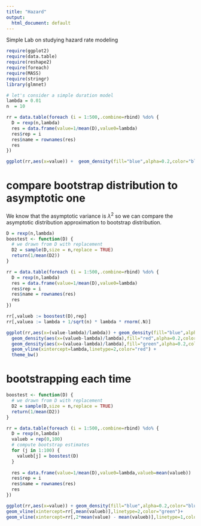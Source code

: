 ```yaml
---
title: "Hazard"
output:
  html_document: default
---
```


Simple Lab on studying hazard rate modeling

```r
require(ggplot2)
require(data.table)
require(reshape2)
require(foreach)
require(MASS)
require(stringr)
library(glmnet)

# let's consider a simple duration model
lambda = 0.01
n  = 10

rr = data.table(foreach (i = 1:500,.combine=rbind) %do% {
  D = rexp(n,lambda)
  res = data.frame(value=1/mean(D),value0=lambda)
  res$rep = i
  res$name = rownames(res)
  res
})

ggplot(rr,aes(x=value)) +  geom_density(fill="blue",alpha=0.2,color="blue") + geom_vline(xintercept=lambda,linetype=2,color="red") + geom_vline(xintercept=rr[,mean(value)],linetype=2,color="blue")+theme_bw()

```

# compare bootstrap distribution to asymptotic one

We know that the asymptotic variance is $\lambda^2$ so we can compare the asymptotic distribution approximation to bootstrap distribution.

```r
D = rexp(n,lambda)
boostest <- function(D) {
  # we drawn from D with replacement
  D2 = sample(D,size = n,replace = TRUE)
  return(1/mean(D2))
}

rr = data.table(foreach (i = 1:500,.combine=rbind) %do% {
  D = rexp(n,lambda)
  res = data.frame(value=1/mean(D),value0=lambda)
  res$rep = i
  res$name = rownames(res)
  res
})

rr[,valueb := boostest(D),rep]
rr[,valuea := lambda + 1/sqrt(n) * lambda * rnorm(.N)]

ggplot(rr,aes(x=(value-lambda)/lambda)) + geom_density(fill="blue",alpha=0.2,color="blue") +
  geom_density(aes(x=(valueb-lambda)/lambda),fill="red",alpha=0.2,color="red") + 
  geom_density(aes(x=(valuea-lambda)/lambda),fill="green",alpha=0.2,color="green") + 
  geom_vline(xintercept=lambda,linetype=2,color="red") +
  theme_bw()

```


# bootstrapping each time

```r


boostest <- function(D) {
  # we drawn from D with replacement
  D2 = sample(D,size = n,replace = TRUE)
  return(1/mean(D2))
}

rr = data.table(foreach (i = 1:500,.combine=rbind) %do% {
  D = rexp(n,lambda)
  valueb = rep(0,100)
  # compute bootstrap estimates
  for (j in 1:100) {
    valueb[j] = boostest(D)
  }
  
  res = data.frame(value=1/mean(D),value0=lambda,valueb=mean(valueb))
  res$rep = i
  res$name = rownames(res)
  res
})

ggplot(rr,aes(x=value)) + geom_density(fill="blue",alpha=0.2,color="blue") + geom_vline(xintercept=lambda,linetype=2,color="red") + geom_vline(xintercept=rr[,mean(value)],linetype=2,color="blue")+
geom_vline(xintercept=rr[,mean(valueb)],linetype=2,color="green")+
geom_vline(xintercept=rr[,2*mean(value) - mean(valueb)],linetype=1,color="orange")+theme_bw()



```

